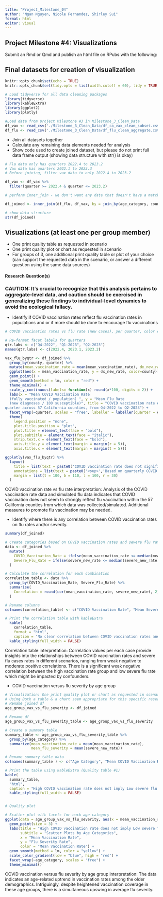 ```yaml
---
title: "Project_Milestone_04"
author: "Ngan Nguyen, Nicole Fernandez, Shirley Sui"
format: html
editor: visual
---
```


## Project Milestone #4: Visualizations

Submit an Rmd or Qmd and publish an html file on RPubs with the following:

## Final datasets for creation of visualization

```r
knitr::opts_chunk$set(echo = TRUE)
knitr::opts_chunk$set(tidy.opts = list(width.cutoff = 60), tidy = TRUE)

# Load tidyverse for all data cleaning packages
library(tidyverse)
library(kableExtra)
library(ggplot2)
library(plotly)
```

```r
#Load data from project Milestone #3 in Milestone_3_Clean_Data
df_vax <- read_csv('./Milestone_3_Clean_Data/df_ca_vax_clean_subset.csv')
df_flu <- read_csv('./Milestone_3_Clean_Data/df_flu_clean_aggregate.csv')
```

-   Join all datasets together
-   Calculate any remaining data elements needed for analysis
-   Show code used to create joined dataset, but please do not print full data frame output (showing data structure with str() is okay)

```r
# Flu data only has quarters 2022.4 to 2023.2
# Vax data has quarters 2022.1 to 2023.3
# Before joining, filter vax data to only 2022.4 to 2023.2

df_vax <- df_vax %>%
  filter(quarter >= 2022.4 & quarter <= 2023.2)

# perform inner_join - we don't want any data that doesn't have a match in both datasets

df_joined <- inner_join(df_flu, df_vax, by = join_by(age_category, county, quarter)) %>% select(!c(sum_dx_new, sum_severe_new)) %>% drop_na()

# show data structure
str(df_joined)
```

## Visualizations (at least one per group member)

-   One print quality table as requested in scenario
-   One print quality plot or chart as requested in scenario
-   For groups of 3, one additional print quality table or plot of your choice (can support the requested data in the scenario, or answer a different question using the same data sources)

#### Research Question(s)

### CAUTION: It's crucial to recognize that this analysis pertains to aggregate-level data, and caution should be exercised in generalizing these findings to individual-level dynamics to avoid the ecological fallacy.

-   Identify if COVID vaccination rates reflect flu vaccination rates in populations and or if more should be done to encourage flu vaccinations

```r
# COVID vaccination rates vs flu rate (new cases), per quarter, color coded by county

# Re-format facet labels for quarters
qtr.labs <- c("Q4-2022", "Q1-2023", "Q2-2023")
names(qtr.labs) <- c(2022.4, 2023.1, 2023.2)

vax_flu_byqtr <- df_joined %>%
  group_by(county, quarter) %>%
  mutate(mean_vaccination_rate = mean(mean_vaccination_rate), dx_new_rate = mean(dx_new_rate)) %>%
  ggplot(aes(x = mean_vaccination_rate, y = dx_new_rate, color=county)) +
  geom_point() +
  geom_smooth(method = lm, color = "red") +
  theme_minimal() +
  scale_y_continuous(labels= function(x) round(x*100, digits = 2)) + 
  labs(x = "Mean COVID Vaccination Rate 
  (fully vaccinated / population) ", y = "Mean Flu Rate 
  (new diagnoses / 100 susceptible)", title = "COVID vaccination rate does not significantly reflect flu vaccination rate", subtitle = "based on quarterly COVID vaccination rate data compared to simulated flu incidence rate data per 
quarter across 57 California counties, from Q4-2022 to Q2-2023") +
  facet_wrap(~quarter, scales = "free", labeller = labeller(quarter = qtr.labs)) + 
  theme(
    legend.position = "none", 
    plot.title.position = "plot",
    plot.title = element_text(face = "bold"), 
    plot.subtitle = element_text(face = "italic"), 
    strip.text.x = element_text(face = "bold"),
    axis.title.y = element_text(margin = margin(r = 5)),
    axis.title.x = element_text(margin = margin(t = 5)))

ggplotly(vax_flu_byqtr) %>%
  layout(
    title = list(text = paste0('COVID vaccination rate does not significantly reflect flu vaccination rate.','<br>','<sup>','Across 57 California counties, from Q4-2022 to Q2-2023','</sup>'), yref = 'container', xref = 'paper', yref = 'paper'), 
    annotations = list(text = paste0('<sup>','Based on quarterly COVID vaccination rate data compared to simulated flu incidence rate data per quarter','</sup>'), showarrow = F, xref = 'paper', yref = 'paper', xanchor = 'right', yanchor = 'auto', xshift = 350, yshift = -230),
    margin = list(t = 100, b = 110, l = 100, r = 30)
  )
```

COVID vaccination rate vs flu rate interpretation: Analysis of the COVID vaccination rate data and simulated flu data indicates that COVID vaccination does not seem to strongly reflect flu vaccination within the 57 California counties from which data was collected/simulated. Additional measures to promote flu vaccination may be needed.

-   Identify where there is any correlation between COVID vaccination rates on flu rates and/or severity.

```r

summary(df_joined)

# Create categories based on COVID vaccination rates and severe flu rates
data <- df_joined %>%
  mutate(
    COVID_Vaccination_Rate = ifelse(mean_vaccination_rate <= median(mean_vaccination_rate), "Low Vaccination Rate (Min = 0.14)", "High Vaccination Rate (Max = 1.14)"),
    Severe_Flu_Rate = ifelse(severe_new_rate <= median(severe_new_rate), "Low Severe Flu Rate (Min = 0.00)", "High Severe Flu Rate (Max = 0.43)")
  )

# Calculate the correlation for each combination
correlation_table <- data %>%
  group_by(COVID_Vaccination_Rate, Severe_Flu_Rate) %>%
  summarise(
    Correlation = round(cor(mean_vaccination_rate, severe_new_rate), 2)
  )

# Rename columns
colnames(correlation_table) <- c("COVID Vaccination Rate", "Mean Severe Flu Rate", "Correlation")

# Print the correlation table with kableExtra
  kable(
    correlation_table,
    format = "html", 
    caption = "No clear correlation between COVID vaccination rates and mean severe flu rate, Q4-2022 - Q2-2023") %>% 
  kable_styling(full_width = FALSE) 


```

Correlation table interpretation: Correlation values per each case provide insights into the relationships between COVID vaccination rates and severe flu cases rates in different scenarios, ranging from weak negative to moderate positive correlations. There is a significant weak negative correlation between the high vaccination rate group and low severe flu rate which might be impacted by confounders.

-   COVID vaccination versus flu severity by age group

```r
# Visualization: One print quality plot or chart as requested in scenario
# Using Both a table & a chart seem appropriate for this specific research question
# Rename joined df
age_group_vax_vs_flu_severity <- df_joined

# Rename df
age_group_vax_vs_flu_severity_table <- age_group_vax_vs_flu_severity

# Create a summary table
summary_table <- age_group_vax_vs_flu_severity_table %>%
  group_by(age_category) %>%
  summarize(mean_vaccination_rate = mean(mean_vaccination_rate),
            mean_flu_severity = mean(severe_new_rate))

# Rename summary table data
colnames(summary_table ) <- c("Age Category", "Mean COVID Vaccination Rate", "Mean Severe Flu Rate")

# Print the table using kableExtra (Quality table #1)
kable(
  summary_table, 
  "html",
  caption = "High COVID vaccination rate does not imply Low severe flu rate by Age Categories") %>%
  kable_styling(full_width = FALSE)


# Quality plot

# Scatter plot with facets for each age category
ggplot(data = age_group_vax_vs_flu_severity, aes(x = mean_vaccination_rate, y = severe_new_rate, color = mean_vaccination_rate)) +
  geom_point(size = 3) +
  labs(title = "High COVID vaccination rate does not imply Low severe flu rate",
       subtitle = "Scatter Plots by Age Categories",
       x = "Mean Vaccination Rate",
       y = "Flu Severity Rate",
       color = "Mean Vaccination Rate") +
  geom_smooth(method = lm, color = "yellow") +
  scale_color_gradient(low = "blue", high = "red") +  
  facet_wrap(~age_category, scales = "free") +  
  theme_minimal()  

```

COVID vaccination versus flu severity by age group interpretation: The data indicates an age-related uptrend in vaccination rates among the older demographics. Intriguingly, despite heightened vaccination coverage in these age groups, there is a simultaneous upswing in average flu severity.
